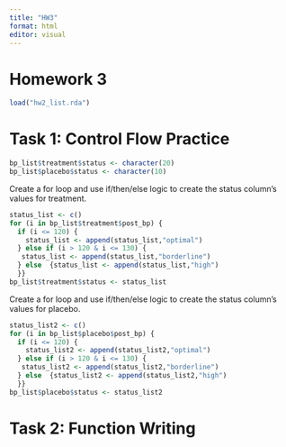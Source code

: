 ```yaml
---
title: "HW3"
format: html
editor: visual
---
```


# Homework 3

```r
load("hw2_list.rda")
```

# Task 1: Control Flow Practice
```r
bp_list$treatment$status <- character(20)
bp_list$placebo$status <- character(10)
```
Create a for loop and use if/then/else logic to create the status column’s values for treatment.
```r
status_list <- c()
for (i in bp_list$treatment$post_bp) {
  if (i <= 120) {
    status_list <- append(status_list,"optimal")
  } else if (i > 120 & i <= 130) {
   status_list <- append(status_list,"borderline")
  } else  {status_list <- append(status_list,"high")
  }}
bp_list$treatment$status <- status_list
```
Create a for loop and use if/then/else logic to create the status column’s values for placebo.
```r
status_list2 <- c()
for (i in bp_list$placebo$post_bp) {
  if (i <= 120) {
    status_list2 <- append(status_list2,"optimal")
  } else if (i > 120 & i <= 130) {
   status_list2 <- append(status_list2,"borderline")
  } else  {status_list2 <- append(status_list2,"high")
  }}
bp_list$placebo$status <- status_list2
```

# Task 2: Function Writing



